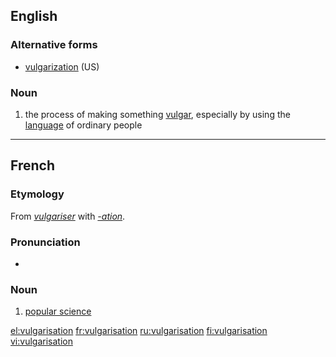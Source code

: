 ==English==
===Alternative forms===
*[[vulgarization]] (US)

===Noun===
{{en-noun}}
#{{British}} the process of making something [[vulgar]], especially by using the [[language]] of ordinary people

----
==French==
===Etymology===
From ''[[vulgariser]]'' with ''[[-ation]]''.

===Pronunciation===
* {{audio|Fr-Paris--vulgarisation.ogg|Audio (Paris)}}

===Noun===
{{fr-noun|f}}
#[[popular science]]

[[el:vulgarisation]]
[[fr:vulgarisation]]
[[ru:vulgarisation]]
[[fi:vulgarisation]]
[[vi:vulgarisation]]